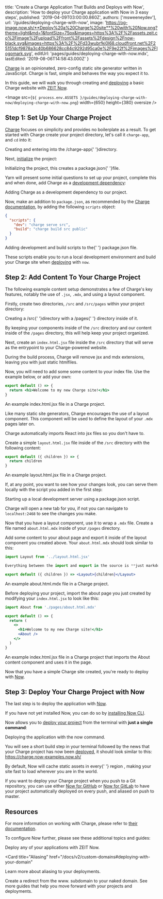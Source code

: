 
  title: 'Create a Charge Application That Builds and Deploys with Now',
  description: 'How to deploy your Charge application with Now in 3 easy steps',
  published: '2019-04-09T03:00:00.860Z',
  authors: ['msweeneydev'],
  url: '/guides/deploying-charge-with-now',
  image:
    'https://og-image.now.sh/**Deploy%20a%20Charge%20site**%20with%20Now.png?theme=light&md=1&fontSize=75px&images=https%3A%2F%2Fassets.zeit.co%2Fimage%2Fupload%2Ffront%2Fassets%2Fdesign%2Fnow-black.svg&images=https%3A%2F%2Fd33wubrfki0l68.cloudfront.net%2F25151dcf9878a3c40b686628cc84c9292d95ca0e%2F9e22f%2Fimages%2Flogomark.svg',
  editUrl: 'pages/guides/deploying-charge-with-now.mdx',
  lastEdited: '2019-08-06T14:58:43.000Z'
}

[Charge](https://charge.js.org/) is an opinionated, zero-config static site generator written in JavaScript. Charge is fast, simple and behaves the way you expect it to.

In this guide, we will walk you through creating and [deploying](/docs/v2/deployments/basics/) a basic Charge website with [ZEIT Now](/docs/v2).

<Image
  src={`${
    process.env.ASSETS
  }/guides/deploying-charge-with-now/deploying-charge-with-now.png`}
  width={650}
  height={380}
  oversize
/>

## Step 1: Set Up Your Charge Project

[Charge](https://charge.js.org/) focuses on simplicity and provides no boilerplate as a result. To get started with Charge create your project directory, let's call it `charge-app`, and `cd` into it:

<Snippet dark text="mkdir charge-app && cd charge-app" />
<Caption>
  Creating and entering into the <InlineCode>/charge-app</InlineCode>{' '}directory.
</Caption>

Next, [initialize](https://yarnpkg.com/lang/en/docs/cli/init/) the project:

<Snippet dark text="yarn init" />
<Caption>
  Initializing the project, this creates a <InlineCode>package.json</InlineCode>{' '}file.
</Caption>

Yarn will present some initial questions to set up your project, complete this and when done, add Charge as a [development dependency](https://yarnpkg.com/en/docs/cli/add#toc-yarn-add-dev-d):

<Snippet dark text="yarn add -D @static/charge" />
<Caption>
  Adding Charge as a development dependency to our project.
</Caption>

Now, make an addition to `package.json`, as recommended by the [Charge documentation](https://charge.js.org/usage), by adding the following `scripts` object:

```json
{
  "scripts": {
    "dev": "charge serve src",
    "build": "charge build src public"
  }
}
```

<Caption>
  Adding development and build scripts to the{' '}
  <InlineCode>package.json</InlineCode> file.
</Caption>

These scripts enable you to run a local development environment and build your Charge site when [deploying](/docs/v2/deployments/basics/) with `now`.

## Step 2: Add Content To Your Charge Project

The following example content setup demonstrates a few of Charge's key features, notably the use of `.jsx`, `.mdx`, and using a layout component.

Firstly, create two directories, `/src` and `/src/pages` within your project directory:

<Snippet dark text="mkdir src && mkdir src/pages" />
<Caption>
  Creating a <InlineCode>/src</InlineCode>{' '}directory with a <InlineCode>/pages</InlineCode>{' '} directory inside of it.
</Caption>

By keeping your components inside of the `/src` directory and our content inside of the `/pages` directory, this will help keep your project organized.

Next, create an `index.html.jsx` file inside the `/src` directory that will serve as the entrypoint to your Charge-powered website.

<Note>
  During the build process, Charge will remove <InlineCode>jsx</InlineCode> and
  <InlineCode>mdx</InlineCode>
  extensions, leaving you with just static <InlineCode>html</InlineCode>files.
</Note>

Now, you will need to add some some content to your index file. Use the example below, or add your own:

```jsx
export default () => {
  return <h1>Welcome to my new Charge site!</h1>
}
```

<Caption>
  An example <InlineCode>index.html.jsx</InlineCode> file in a Charge project.
</Caption>

Like many static site generators, Charge encourages the use of a layout component. This component will be used to define the layout of your `.mdx` pages later on.

<Note>
  Charge automatically imports React into <InlineCode>jsx</InlineCode> files so
  you don't have to.
</Note>

Create a simple `layout.html.jsx` file inside of the `/src` directory with the following content:

```jsx
export default ({ children }) => {
  return children
}
```

<Caption>
  An example <InlineCode>layout.html.jsx</InlineCode> file in a Charge project.
</Caption>

If, at any point, you want to see how your changes look, you can serve them locally with the script you added in the first step:

<Snippet dark text="yarn dev" />
<Caption>
  Starting up a local development server using a <InlineCode>package.json</InlineCode> script.
</Caption>

Charge will open a new tab for you, if not you can navigate to `localhost:2468` to see the changes you make.

Now that you have a layout component, use it to wrap a `.mdx` file. Create a file named `about.html.mdx` inside of your `/pages` directory.

Add some content to your about page and export it inside of the layout component you created above. Your `about.html.mdx` should look similar to this:

```jsx
import Layout from '../layout.html.jsx'

Everything between the import and export in the source is **just markdown** using [MDX](https://mdxjs.com/)!

export default ({ children }) => <Layout>{children}</Layout>
```

<Caption>
  An example <InlineCode>about.html.mdx</InlineCode> file in a Charge project.
</Caption>

Before deploying your project, import the about page you just created by modifying your `index.html.jsx` to look like this:

```jsx
import About from './pages/about.html.mdx'

export default () => {
  return (
    <>
      <h1>Welcome to my new Charge site!</h1>
      <About />
    </>
  )
}
```

<Caption>
  An example <InlineCode>index.html.jsx</InlineCode> file in a Charge project
  that imports the About content component and uses it in the page.
</Caption>

Now that you have a simple Charge site created, you're ready to deploy with [Now](/docs/v2).

## Step 3: Deploy Your Charge Project with Now

The last step is to deploy the application with [Now](/docs/v2/getting-started/introduction-to-now).

If you have not yet installed Now, you can do so by [installing Now CLI](/download).

Now allows you to [deploy your project](/docs/v2/deployments/basics) from the terminal with **just a single command**:

<Snippet dark text="now" />

<Caption>
  Deploying the application with the <InlineCode>now</InlineCode> command.
</Caption>

You will see a short build step in your terminal followed by the news that your Charge project has now been [deployed](https://zeit.co/docs/v2/deployments/basics/), it should look similar to this: <https://charge.now-examples.now.sh/>

<Note>
  By default, Now will cache static assets in every{' '}
  <GenericLink href="/docs/v2/platform/regions-and-providers">
    region
  </GenericLink>
  , making your site fast to load wherever you are in the world.
</Note>

If you want to deploy your Charge project when you push to a Git repository, you can use either [Now for GitHub](/docs/v2/integrations/now-for-github/) or [Now for GitLab](/docs/v2/integrations/now-for-gitlab/) to have your project automatically deployed on every push, and aliased on push to master.

## Resources

For more information on working with Charge, please refer to [their documentation](https://charge.js.org).

To configure Now further, please see these additional topics and guides:

<Card title="Deploying Basics" href="/docs/v2/deployments/basics">
  Deploy any of your applications with ZEIT Now.
</Card>

<Card
  title="Aliasing"
  href="/docs/v2/custom-domains#deploying-with-your-domain"
>
  Learn more about aliasing to your deployments.
</Card>

<Card title="www. Redirect" href="/guides/redirect-from-www">
  Create a redirect from the www. subdomain to your naked domain.
</Card>

<Card title="More Guides" href="/guides">
  See more guides that help you move forward with your projects and deployments.
</Card>

